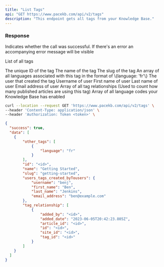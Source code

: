 ```yaml
---
title: "List Tags"
api: "GET https://www.pacekb.com/api/v2/tags"
description: "This endpoint gets all tags from your Knowledge Base."
---
```


### Response

<ResponseField name="success" type="boolean">
  Indicates whether the call was successful.
</ResponseField>

<ResponseField name="message" type="string">
  If there's an error an accompanying error message will be visible
</ResponseField>

<ResponseField name="data" type="array">

List of all tags

<Expandable title="Toggle object in array">

<ResponseField name="id" type="string">
  The unique ID of the tag
</ResponseField>

<ResponseField name="name" type="string">
  The name of the tag
</ResponseField>

<ResponseField name="slug" type="string">
  The slug of the tag
</ResponseField>

<ResponseField name="other_tags" type="array">
  An array of all languages associated with this tag in the format of \{language: 'fr'\}
</ResponseField>

<ResponseField name="users_tags_created_byTousers" type="object">
  The user that created the tag
  <Expandable title="Users object">
    <ResponseField name="username" type="string">
      Username of user
    </ResponseField>
    <ResponseField name="first_name" type="string">
      First name of user
    </ResponseField>
    <ResponseField name="last_name" type="string">
      Last name of user
    </ResponseField>
    <ResponseField name="email_address" type="string">
      Email address of user
    </ResponseField>
  </Expandable>
</ResponseField>

<ResponseField name="tag_relationship" type="array">
  Array of all tag relationships (Used to count how many published articles are using this tag)
</ResponseField>

</Expandable>
</ResponseField>

<ResponseField name="languages" type="array">
  Array of all language codes your Knowledge Base has enabled
</ResponseField>

<RequestExample>

```bash Example Request
curl --location --request GET 'https://www.pacekb.com/api/v2/tags' \
--header 'Content-Type: application/json' \
--header 'Authorization: Token <token>' \
```

</RequestExample>

<ResponseExample>

```json Response
{
  "success": true,
  "data": [
    {
        "other_tags": [
            {
                "language": "fr"
            }
        ],
        "id": "<id>",
        "name": "Getting Started",
        "slug": "getting-started",
        "users_tags_created_byTousers": {
            "username": "benj",
            "first_name": "Ben",
            "last_name": "Jenkins",
            "email_address": "ben@example.com"
        },
        "tag_relationship": [
            {
                "added_by": "<id>",
                "added_date": "2023-06-05T20:42:23.805Z",
                "article_id": "<id>",
                "id": "<id>",
                "site_id": "<id>",
                "tag_id": "<id>"
            }
        ]
    }
  ]
}
```

</ResponseExample>

